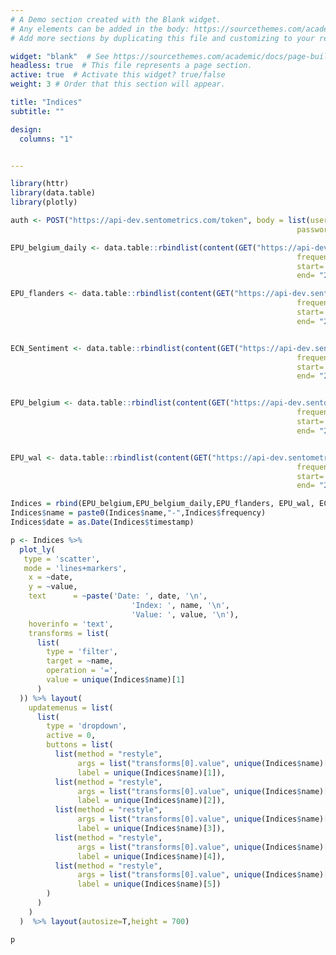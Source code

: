 ```yaml
---
# A Demo section created with the Blank widget.
# Any elements can be added in the body: https://sourcethemes.com/academic/docs/writing-markdown-latex/
# Add more sections by duplicating this file and customizing to your requirements.

widget: "blank"  # See https://sourcethemes.com/academic/docs/page-builder/
headless: true  # This file represents a page section.
active: true  # Activate this widget? true/false
weight: 3 # Order that this section will appear.

title: "Indices"
subtitle: ""

design:
  columns: "1"


---
```


```r
library(httr)
library(data.table)
library(plotly)    

auth <- POST("https://api-dev.sentometrics.com/token", body = list(username=Sys.getenv("sento_username"),
                                                                password=Sys.getenv("sento_password")))

EPU_belgium_daily <- data.table::rbindlist(content(GET("https://api-dev.sentometrics.com/index/values/epu-belgium", query = list(version="1.4.0",
                                                                frequency="D",
                                                                start= "2000-01-01",
                                                                end= "2020-09-23"),add_headers(Authorization = paste0("Bearer ", content(auth)$access_token)))))

EPU_flanders <- data.table::rbindlist(content(GET("https://api-dev.sentometrics.com/index/values/epu-flanders", query = list(version="1.4.0",
                                                                frequency="M",
                                                                start= "2000-01-01",
                                                                end= "2020-09-23"),add_headers(Authorization = paste0("Bearer ", content(auth)$access_token)))))


ECN_Sentiment <- data.table::rbindlist(content(GET("https://api-dev.sentometrics.com/index/values/economic-sentiment", query = list(version="1.0.0",
                                                                frequency="M",
                                                                start= "2000-01-01",
                                                                end= "2020-09-23"),add_headers(Authorization = paste0("Bearer ", content(auth)$access_token)))))


EPU_belgium <- data.table::rbindlist(content(GET("https://api-dev.sentometrics.com/index/values/epu-belgium", query = list(version="1.4.0",
                                                                frequency="M",
                                                                start= "2000-01-01",
                                                                end= "2020-09-23"),add_headers(Authorization = paste0("Bearer ", content(auth)$access_token)))))


EPU_wal <- data.table::rbindlist(content(GET("https://api-dev.sentometrics.com/index/values/epu-wallonia", query = list(version="1.4.0",
                                                                frequency="M",
                                                                start= "2000-01-01",
                                                                end= "2020-09-23"),add_headers(Authorization = paste0("Bearer ", content(auth)$access_token)))))

Indices = rbind(EPU_belgium,EPU_belgium_daily,EPU_flanders, EPU_wal, ECN_Sentiment)
Indices$name = paste0(Indices$name,"-",Indices$frequency) 
Indices$date = as.Date(Indices$timestamp)
```
```r
p <- Indices %>%
  plot_ly(
   type = 'scatter', 
   mode = 'lines+markers',
    x = ~date, 
    y = ~value,
    text      = ~paste('Date: ', date, '\n',
                           'Index: ', name, '\n',
                           'Value: ', value, '\n'),
    hoverinfo = 'text',
    transforms = list(
      list(
        type = 'filter',
        target = ~name,
        operation = '=',
        value = unique(Indices$name)[1]
      )
  )) %>% layout(
    updatemenus = list(
      list(
        type = 'dropdown',
        active = 0,
        buttons = list(
          list(method = "restyle",
               args = list("transforms[0].value", unique(Indices$name)[1]),
               label = unique(Indices$name)[1]),
          list(method = "restyle",
               args = list("transforms[0].value", unique(Indices$name)[2]),
               label = unique(Indices$name)[2]),
          list(method = "restyle",
               args = list("transforms[0].value", unique(Indices$name)[3]),
               label = unique(Indices$name)[3]),
          list(method = "restyle",
               args = list("transforms[0].value", unique(Indices$name)[4]),
               label = unique(Indices$name)[4]),
          list(method = "restyle",
               args = list("transforms[0].value", unique(Indices$name)[5]),
               label = unique(Indices$name)[5])
        )
      )
    )
  )  %>% layout(autosize=T,height = 700)

p
```
